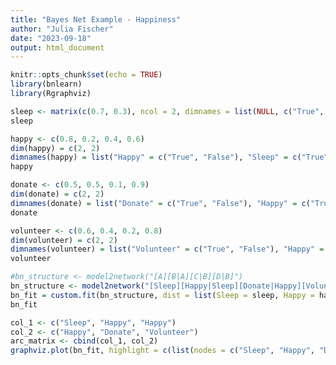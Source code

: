 ```yaml
---
title: "Bayes Net Example - Happiness"
author: "Julia Fischer"
date: "2023-09-18"
output: html_document
---
```


```r
knitr::opts_chunk$set(echo = TRUE)
library(bnlearn)
library(Rgraphviz)
```

```r
sleep <- matrix(c(0.7, 0.3), ncol = 2, dimnames = list(NULL, c("True", "False")))
sleep

happy <- c(0.8, 0.2, 0.4, 0.6)
dim(happy) = c(2, 2)
dimnames(happy) = list("Happy" = c("True", "False"), "Sleep" = c("True", "False"))
happy

donate <- c(0.5, 0.5, 0.1, 0.9)
dim(donate) = c(2, 2)
dimnames(donate) = list("Donate" = c("True", "False"), "Happy" = c("True", "False"))
donate

volunteer <- c(0.6, 0.4, 0.2, 0.8)
dim(volunteer) = c(2, 2)
dimnames(volunteer) = list("Volunteer" = c("True", "False"), "Happy" = c("True", "False"))
volunteer
```

```r
#bn_structure <- model2network("[A][B|A][C|B][D|B]")
bn_structure <- model2network("[Sleep][Happy|Sleep][Donate|Happy][Volunteer|Happy]")
bn_fit = custom.fit(bn_structure, dist = list(Sleep = sleep, Happy = happy, Donate = donate, Volunteer = volunteer))
bn_fit
```

```r
col_1 <- c("Sleep", "Happy", "Happy")
col_2 <- c("Happy", "Donate", "Volunteer")
arc_matrix <- cbind(col_1, col_2)
graphviz.plot(bn_fit, highlight = c(list(nodes = c("Sleep", "Happy", "Donate", "Volunteer"), arcs = arc_matrix, col = "black", fill = "lightgreen", lwd = 1.5)))
```